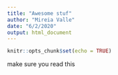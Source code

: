 ```yaml
---
title: "Awesome stuf"
author: "Mireia Valle"
date: "6/2/2020"
output: html_document
---
```


```r
knitr::opts_chunk$set(echo = TRUE)
```

make sure you read this